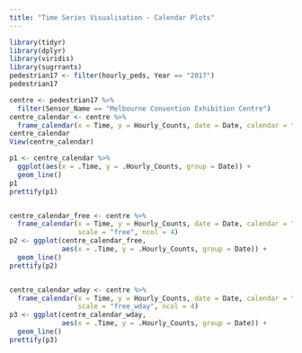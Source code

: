 ```yaml
---
title: "Time Series Visualisation - Calendar Plots"
---
```



```r
library(tidyr)
library(dplyr)
library(viridis)
library(sugrrants)
pedestrian17 <- filter(hourly_peds, Year == "2017")
pedestrian17

centre <- pedestrian17 %>% 
  filter(Sensor_Name == "Melbourne Convention Exhibition Centre")
centre_calendar <- centre %>%
  frame_calendar(x = Time, y = Hourly_Counts, date = Date, calendar = "monthly")
centre_calendar
View(centre_calendar)

p1 <- centre_calendar %>% 
  ggplot(aes(x = .Time, y = .Hourly_Counts, group = Date)) +
  geom_line()
p1
prettify(p1)


centre_calendar_free <- centre %>%
  frame_calendar(x = Time, y = Hourly_Counts, date = Date, calendar = "monthly",
                 scale = "free", ncol = 4)
p2 <- ggplot(centre_calendar_free, 
             aes(x = .Time, y = .Hourly_Counts, group = Date)) +
  geom_line()
prettify(p2)


centre_calendar_wday <- centre %>%
  frame_calendar(x = Time, y = Hourly_Counts, date = Date, calendar = "monthly",
                 scale = "free_wday", ncol = 4)
p3 <- ggplot(centre_calendar_wday, 
             aes(x = .Time, y = .Hourly_Counts, group = Date)) +
  geom_line()
prettify(p3)

```